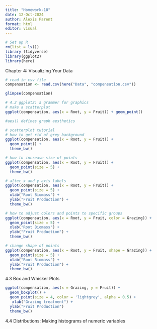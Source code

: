 ```yaml
---
title: "Homework-18"
date: 12-Oct-2024
author: Alexis Parent 
format: html
editor: visual
---
```


```r
# Set up R 
rm(list = ls())
library (tidyverse)
library(ggplot2)
library(here)
```

Chapter 4: Visualizing Your Data

```r
# read in csv file 
compensation <- read.csv(here("Data", "compensation.csv"))

glimpse(compensation)
```

```r
# 4.2 ggplot2: a grammer for graphics
# make a scatterplot 
ggplot(compensation, aes(x = Root, y = Fruit)) + geom_point()

#aes() defines graph aesthetics 
```

```r
# scatterplot tutorial
# how to get rid of grey background
ggplot(compensation, aes(x = Root, y = Fruit)) + 
  geom_point() + 
  theme_bw()

# how to increase size of points 
ggplot(compensation, aes(x = Root, y = Fruit)) + 
  geom_point(size = 5) + 
  theme_bw()

# alter x and y axis labels
ggplot(compensation, aes(x = Root, y = Fruit)) + 
  geom_point(size = 5) + 
  xlab("Root Biomass") +
  ylab("Fruit Production") +
  theme_bw()

# how to adjust colors and points to specific groups 
ggplot(compensation, aes(x = Root, y = Fruit, color = Grazing)) + 
  geom_point(size = 5) + 
  xlab("Root Biomass") +
  ylab("Fruit Production") +
  theme_bw()

# change shape of points 
ggplot(compensation, aes(x = Root, y = Fruit, shape = Grazing)) + 
  geom_point(size = 5) + 
  xlab("Root Biomass") +
  ylab("Fruit Production") +
  theme_bw()
```

4.3 Box and Whisker Plots

```r
ggplot(compensation, aes(x = Grazing, y = Fruit)) + 
  geom_boxplot() +
  geom_point(size = 4, color = 'lightgrey', alpha = 0.5) +
   xlab("Grazing treatment") +
  ylab("Fruit Production") 
  theme_bw()
```

4.4 Distributions: Making histograms of numeric variables

```r

```

